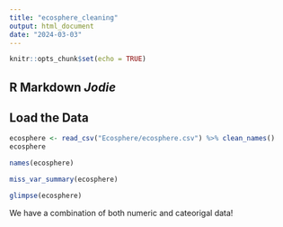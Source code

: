 ```yaml
---
title: "ecosphere_cleaning"
output: html_document
date: "2024-03-03"
---
```


```r
knitr::opts_chunk$set(echo = TRUE)
```

## R Markdown *Jodie*

## Load the Data 
```r
ecosphere <- read_csv("Ecosphere/ecosphere.csv") %>% clean_names()
ecosphere
```

```r
names(ecosphere)
```
```r
miss_var_summary(ecosphere)
```

```r
glimpse(ecosphere)
```
We have a combination of both numeric and cateorigal data! 
